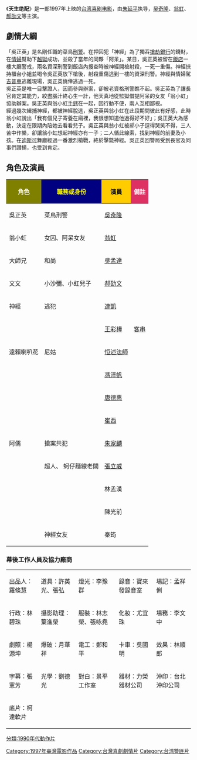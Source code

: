 {{multiple issues|
{{non-free|time=2015-03-30T14:32:26+00:00}}
{{unreferenced|time=2015-03-30T14:32:26+00:00}}
}}
{{Infobox Film
| name               = 天生絕配
| original_name      = ''{{lang|en|The kid vs the cop<br />}}{{lang|en|（Young Cop）}}''
| image              = 
| caption            = 
| director           = [[朱延平|朱延平]]<br />鍾炳煌、張境（副導演、助理）
| producer           = [[朱延平|朱延平]]
| producer_2         = 鄒積鈞<br />李文展（執行製片）
| writer             = [[朱延平|朱延平]]
| starring           = [[吳奇隆|吳奇隆]] <br> [[翁虹|翁虹]]
| music              = [[傅立|傅立]]
| cinematography     = [[陳榮樹|陳榮樹]]
| editing            = [[陳博文|陳博文]]
| production_company = 侏儸紀電影有限公司
| distributor        = 侏儸紀電影有限公司
| released           = {{TW}}：{{Film date|1997|8|13}}
| runtime            = 91分鐘
| country            = {{TW}}
| language           = [[國語|國語]]
| budget             = 
| imdb_id            = 
| gross              = 
}}
《'''天生绝配'''》是一部1997年上映的[[台湾|台湾]][[喜剧|喜剧]][[电影|电影]]，由[[朱延平|朱延平]]执导，[[吴奇隆|吴奇隆]]、[[翁虹|翁虹]]、[[郝劭文|郝劭文]]等主演。

==劇情大綱==
「吳正英」是名剛任職的菜鳥[[刑警|刑警]]。在押囚犯「神經」為了獨吞[[搶劫|搶劫]][[銀行|銀行]]的錢財，在[[情婦|情婦]]幫助下[[越獄|越獄]]成功，並殺了當年的同夥「阿呆」。某日，吳正英被留在[[飯店|飯店]]一樓大廳警戒，兩名資深刑警到飯店內搜查時被神經開槍射殺，一死一重傷。神經挾持櫃台小姐並喝令吳正英放下槍後，射殺重傷逃到一樓的資深刑警。神經與情婦駕[[吉普車|吉普車]]逃離現場，吳正英僥倖逃過一死。<br />

吳正英是唯一目擊證人，因而參與辦案，卻被老資格刑警瞧不起。吳正英為了讓長官肯定其能力，絞盡腦汁終心生一計，他天真地從監獄借提阿呆的女友「翁小虹」協助辦案。吳正英與翁小虹[[手銬|手銬]]在一起，因行動不便，兩人互相鄙視。<br />

經過幾次緝捕神經，都被神經脫逃，吳正英與翁小虹在此段期間彼此有好感，此時翁小虹說出「我有個兒子寄養在廟裡，我很想知道他過得好不好」；吳正英大為感動，決定在限期內陪她去看看兒子。吳正英與翁小虹被郝小子逗得哭笑不得，三人苦中作樂，卻讓翁小虹想起神經亦有一子；二人循此線索，找到神經的前妻及小孩。在[[迪斯可|迪斯可]]舞廳經過一番激烈槍戰，終於擊斃神經。吳正英回警局受到長官及同事們讚揚，也受到肯定。

==角色及演員==
{|class="wikitable" style="text-align:center"
!style="background:olive"|<font color=white>角色
!style="background:navy"|<font color=yellow>職務或身份
!style="background:#FFCC00"|<font color=black>演員
!style="background:#DE3163"|<font color=white>備註
|-
|吳正英||菜鳥刑警||[[吳奇隆|吳奇隆]]||
|-
|翁小虹||女囚、阿呆女友||[[翁虹|翁虹]]||
|-
|大師兄||和尚||[[吳孟達|吳孟達]]||
|-
|文文||小沙彌、小虹兒子||[[郝劭文|郝劭文]]||
|-
| 神經||逃犯 ||[[連凱|連凱]]||
|-
| || ||[[王彩樺|王彩樺]]||[[客串|客串]]
|-
|達賴喇叭花 ||尼姑||[[恒述法師|恒述法師]]||
|-
| || ||[[馮淬帆|馮淬帆]]||
|-
| || ||[[唐德惠|唐德惠]]||
|-
| || ||[[崔西|崔西]]||
|-
| 阿儒||搶案共犯 ||[[朱家麟|朱家麟]]||
|-
| ||超人、 蚵仔麵線老闆 ||[[張立威|張立威]]||
|-
| || ||林孟漢||
|-
| || ||陳光前||
|-
| ||神經女友 ||秦筠||
|}

===幕後工作人員及協力廠商===
{| border=1 
|出品人：羅條慧
|道具：許英光、張弘
|燈光：李豫群
|錄音：寶來發錄音室
|場記：孟祥俐
|-
|行政：林碧珠
|攝影助理：葉進榮
|服裝：林志榮、張咏堯
|化妝：尤宜珠
|場務：李文中
|-
|劇照：楊源坤
|爆破：月華祥
|電工：鄭和平
|卡車：吳國明
|效果：林順郎
|-
|字幕：張憲芳
|光學：劉德光
|對白：景平工作室
|器材：力榮器材公司
|沖印：台北沖印公司
|-
|底片：柯達軟片
|}

[[Category:1997年臺灣電影作品|Category:1997年臺灣電影作品]]
[[Category:台灣喜劇劇情片|Category:台灣喜劇劇情片]]
[[Category:台湾警匪片|Category:台湾警匪片]]
[[分類:1990年代動作片|分類:1990年代動作片]]